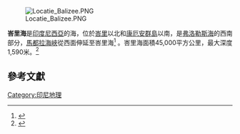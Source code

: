 {{noteTA
|T=zh-cn:峇里海; zh-tw:峇里海; zh-hk:峇里海;
}}

[[Image:Locatie_Balizee.PNG|thumb]]

'''峇里海'''是[[印度尼西亞|印度尼西亞]]的海，位於[[峇里|峇里]]以北和[[康厄安群島|康厄安群島]]以南，是[[弗洛勒斯海|弗洛勒斯海]]的西南部分，[[馬都拉海峽|馬都拉海峽]]從西面伸延至峇里海<ref>{{cite book |title=Merriam-Webster's Geographical Dictionary |publisher=Merriam-Webster |year=1997 |isbn=0877795460 }}</ref> 
。峇里海面積45,000平方公里，最大深度1,590米。<ref>{{cite web |title=Glossary of Physical Oceanography and Related Disciplines |author=Steven K. Baum |publisher=Texas A&M University |accessdate=2007-10-09 |url=http://stommel.tamu.edu/~baum/paleo/ocean/node3.html |date=August 17, 2001 |deadurl=yes |archiveurl=https://web.archive.org/web/20071018134105/http://stommel.tamu.edu/~baum/paleo/ocean/node3.html |archivedate=2007年10月18日 }}</ref>

==參考文獻==
{{Reflist}}

{{List of seas}}

[[Category:印尼地理|Category:印尼地理]]
{{Ocean-stub}}
{{Indonesia-geo-stub}}